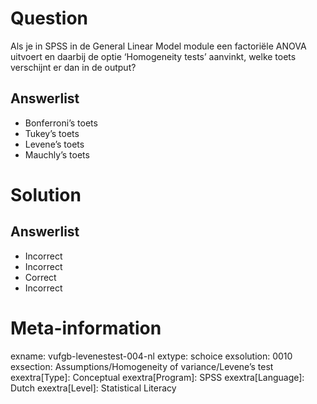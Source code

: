 Question
========

Als je in SPSS in de General Linear Model module een factoriële ANOVA uitvoert en daarbij de optie ‘Homogeneity tests’ aanvinkt, welke toets verschijnt er dan in de output?
  
Answerlist
----------
* Bonferroni’s toets
* Tukey’s toets
* Levene’s toets
* Mauchly’s toets

Solution
========

Answerlist
----------
* Incorrect
* Incorrect
* Correct
* Incorrect

Meta-information
================
exname: vufgb-levenestest-004-nl
extype: schoice
exsolution: 0010
exsection: Assumptions/Homogeneity of variance/Levene's test
exextra[Type]: Conceptual
exextra[Program]: SPSS
exextra[Language]: Dutch
exextra[Level]: Statistical Literacy